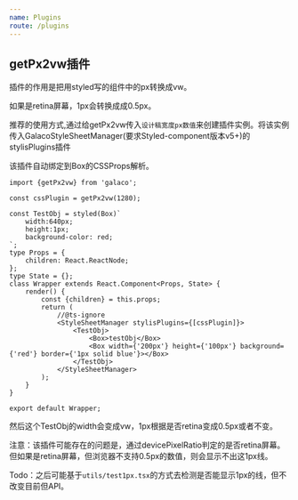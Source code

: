 ```yaml
---
name: Plugins
route: /plugins
---
```


## getPx2vw插件

插件的作用是把用styled写的组件中的px转换成vw。

如果是retina屏幕，1px会转换成成0.5px。

推荐的使用方式,通过给getPx2vw传入`设计稿宽度px数值`来创建插件实例。将该实例传入GalacoStyleSheetManager(要求Styled-component版本v5+)的stylisPlugins插件

该插件自动绑定到Box的CSSProps解析。
```tsx
import {getPx2vw} from 'galaco';

const cssPlugin = getPx2vw(1280);

const TestObj = styled(Box)`
    width:640px;
    height:1px;
    background-color: red;
`;
type Props = {
    children: React.ReactNode;
};
type State = {};
class Wrapper extends React.Component<Props, State> {
    render() {
        const {children} = this.props;
        return (
            //@ts-ignore
            <StyleSheetManager stylisPlugins={[cssPlugin]}>
                <TestObj>
                    <Box>testObj</Box>
                    <Box width={'200px'} height={'100px'} background={'red'} border={'1px solid blue'}></Box>
                </TestObj>
            </StyleSheetManager>
        );
    }
}

export default Wrapper;
```

然后这个TestObj的width会变成vw，1px根据是否retina变成0.5px或者不变。

注意：该插件可能存在的问题是，通过devicePixelRatio判定的是否retina屏幕。但如果是retina屏幕，但浏览器不支持0.5px的数值，则会显示不出这1px线。

Todo：之后可能基于`utils/test1px.tsx`的方式去检测是否能显示1px的线，但不改变目前但API。